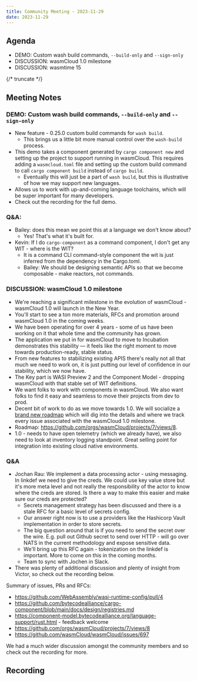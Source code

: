 ```yaml
---
title: Community Meeting - 2023-11-29
date: 2023-11-29
---
```


## Agenda

- DEMO: Custom wash build commands, `--build-only` and `--sign-only`
- DISCUSSION: wasmCloud 1.0 milestone
- DISCUSSION: wasmtime 15

{/* truncate */}

## Meeting Notes

### DEMO: Custom wash build commands, `--build-only` and `--sign-only`

- New feature - 0.25.0 custom build commands for `wash build`.
  - This brings us a little bit more manual control over the `wash-build` process.
- This demo takes a component generated by `cargo component new` and setting up the project to support running in wasmCloud. This requires adding a `wasmcloud.toml` file and setting up the custom build command to call `cargo component build` instead of `cargo build`.
  - Eventually this will just be a part of `wash build`, but this is illustrative of how we may support new languages.
- Allows us to work with up-and-coming language toolchains, which will be super important for many developers.
- Check out the recording for the full demo.

### Q&A:

- Bailey: does this mean we point this at a language we don't know about?
  - Yes! That's what it's built for.
- Kevin: If I do `cargo-component` as a command component, I don't get any WIT - where is the WIT?
  - It is a command CLI command-style component the wit is just inferred from the dependency in the Cargo.toml.
  - Bailey: We should be designing semantic APIs so that we become composable - make reactors, not commands.

### DISCUSSION: wasmCloud 1.0 milestone

- We're reaching a significant milestone in the evolution of wasmCloud - wasmCloud 1.0 will launch in the New Year.
- You'll start to see a ton more materials, RFCs and promotion around wasmCloud 1.0 in the coming weeks.
- We have been operating for over 4 years - some of us have been working on it that whole time and the community has grown.
- The application we put in for wasmCloud to move to Incubation demonstrates this stability — it feels like the right moment to move towards production-ready, stable status.
- From new features to stabilizing existing APIS there's really not all that much we need to work on, it is just putting our level of confidence in our stability, which we now have.
- The Key part is WASI Preview 2 and the Component Model - dropping wasmCloud with that stable set of WIT definitions.
- We want folks to work with components in wasmCloud. We also want folks to find it easy and seamless to move their projects from dev to prod.
- Decent bit of work to do as we move towards 1.0. We will socialize a [brand new roadmap](https://github.com/orgs/wasmCloud/projects/7/views/8) which will dig into the details and where we track every issue associated with the wasmCloud 1.0 milestone.
- Roadmap: https://github.com/orgs/wasmCloud/projects/7/views/8.
- 1.0 - needs to have open telemetry (which we already have), we also need to look at inventory logging standpoint. Great selling point for integration into existing cloud native environments.

### Q&A

- Jochan Rau: We implement a data processing actor - using messaging. In linkdef we need to give the creds. We could use key value store but it's more meta level and not really the responsibility of the actor to know where the creds are stored. Is there a way to make this easier and make sure our creds are protected?
  - Secrets management strategy has been discussed and there is a stale RFC for a basic level of secrets config.
  - Our answer right now is to use a providers like the Hashicorp Vault implementation in order to store secrets.
  - The big question around that is if you need to send the secret over the wire. E.g. pull out Github secret to send over HTTP - will go over NATS in the current methodology and expose sensitive data.
  - We'll bring up this RFC again - tokenization on the linkdef is important. More to come on this in the coming months.
  - Team to sync with Jochen in Slack.
- There was plenty of additional discussion and plenty of insight from Victor, so check out the recording below.

Summary of issues, PRs and RFCs:

- https://github.com/WebAssembly/wasi-runtime-config/pull/4
- https://github.com/bytecodealliance/cargo-component/blob/main/docs/design/registries.md
- https://component-model.bytecodealliance.org/language-support/rust.html - feedback welcome
- https://github.com/orgs/wasmCloud/projects/7/views/8
- https://github.com/wasmCloud/wasmCloud/issues/697

We had a much wider discussion amongst the community members and so check out the recording for more.

## Recording

<YouTube url="https://www.youtube.com/watch?v=GFc0gzvn8Oo" />
